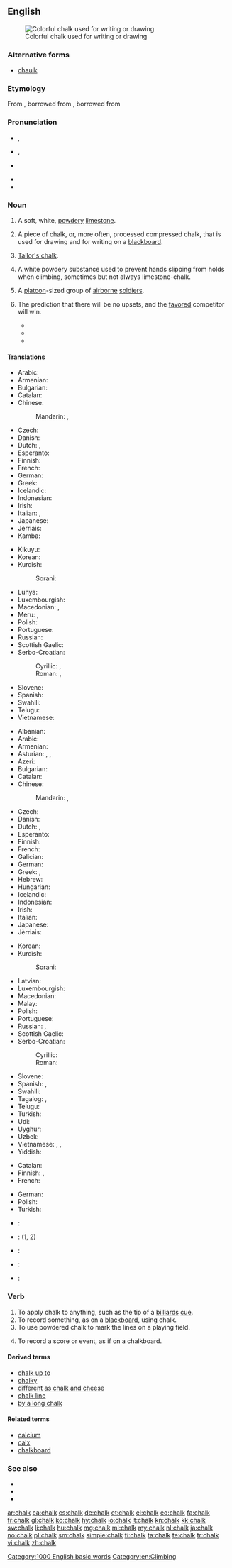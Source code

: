 ==English==

[[Image:Chalk.jpg|thumb|right|Colorful chalk used for writing or drawing]]

===Alternative forms===
* [[chaulk]] {{qualifier|dated}}

===Etymology===
From {{etyl|ang}} {{term|cealc|lang=ang}}, borrowed from {{etyl|la}} {{term|calx||limestone|lang=la}}, borrowed from {{etyl|grc}} {{term|χάλιξ||pebble|tr=khaliks|lang=grc|sc=polytonic}}

===Pronunciation===
* {{a|RP}} {{IPA|/tʃɔːk/}}, {{X-SAMPA|/tSO:k/}}
* {{a|US}} {{enPR|chôk}}, {{IPA|/tʃɔk/}} {{X-SAMPA|/tSOk/}}
* {{a|cot-caught|northern cities vowel shift}} {{IPA|/tʃɑk/}} {{X-SAMPA|/tSAk/}}
* {{audio|en-us-chalk.ogg|Audio}}
* {{rhymes|ɔːk}}

===Noun===
{{en-noun|s|-}}

# {{uncountable}} A soft, white, [[powdery]] [[limestone]].
# {{countable}} A piece of chalk, or, more often, processed compressed chalk, that is used for drawing and for writing on a [[blackboard]].
# [[tailor's chalk|Tailor's chalk]].
# {{uncountable|climbing}} A white powdery substance used to prevent hands slipping from holds when climbing, sometimes but not always limestone-chalk.
# {{US|military|countable}} A [[platoon]]-sized group of [[airborne]] [[soldier]]s.
# {{US|sports|chiefly|basketball}} The prediction that there will be no upsets, and the [[favored]] competitor will win.
#* {{quote-news|1982|March 22|Phil Musick|And the pick here is - Georgetown over Houston|Pittsburgh Post-Gazette|url=http://news.google.com/newspapers?id=p-YNAAAAIBAJ&sjid=lG0DAAAAIBAJ&pg=5414,4919698|page=13
|passage=OK, let's get rid of the '''chalk''' players right away. The '''chalk''' likes North Carolina. Dean Smith has taken Carolina to the Final Four six times.}}
#* {{quote-news|1995|April 6||Notes on a Scorecard|Los Angeles Times|url=http://pqasb.pqarchiver.com/latimes/access/22775635.xml?dids=22775635:22775635&FMT=ABS&FMTS=ABS:FT|page=C3
|passage=Excuse us for sticking with the '''chalk''', but the predicted winners are Afternoon Deelites in the Derby, Oliver McCall over Larry Holmes, Nick Faldo in the Masters, and Al Unser Jr. in the Grand Prix.}}
#* {{quote-news|2008|March 24|Jason Bauman|Non-news of the week: Obama picks North Carolina|Beacon-News|city=Aurora, Illinois|url=http://nl.newsbank.com/nl-search/we/Archives?p_text_direct-0=11FF7064C02E5360&p_field_direct-0=document_id
|passage=Instead, he played the '''chalk''' and selected the No. 1 overall seed in the tournament.}}

====Translations====
{{trans-top|a soft, white, powdery limestone}}
* Arabic: {{t-|ar|طبشورة|f|tr=Tabshuura|sc=Arab}}
* Armenian: {{t-|hy|կավիճ|tr=kavič̣|sc=Armn}}
* Bulgarian: {{t+|bg|креда|f|tr=kreda|sc=Cyrl}}
* Catalan: {{t-|ca|creta|f}}
* Chinese:
*: Mandarin: {{t-|cmn|白堊|sc=Hani}}, {{t-|cmn|白垩|tr=bái'è|sc=Hani}}
* Czech: {{t+|cs|křída|f}}
* Danish: {{t-|da|kridt|n}}
* Dutch: {{t+|nl|krijt|n}}, {{t-|nl|krijtgesteente|n}}
* Esperanto: {{t+|eo|kreto}}
* Finnish: {{t-|fi|liitukivi}}
* French: {{t+|fr|craie|f}}
* German: {{t+|de|Kreide|f}}
* Greek: {{t-|el|κρητίδα|f|tr=kritída|sc=Grek}}
* Icelandic: {{t-|is|krítarsteinn|m}}
* Indonesian: {{t+|id|kapur}}
* Irish: {{t-|ga|cailc|f}}
* Italian: {{t+|it|gesso|m}}, {{t-|it|creta|f}}
* Japanese: {{t-|ja|白亜|tr=はくあ, hakua|sc=Jpan}}
* Jèrriais: {{tø|roa-jer|craie|f}}
* Kamba: {{tø|kam|chokaa}}
{{trans-mid}}
* Kikuyu: {{tø|ki|shokaa}}
* Korean: {{t-|ko|백악|tr=baegak|sc=Hang}}
* Kurdish:
*: Sorani: {{t+|ku|گه‌چ|tr=gach|sc=ku-Arab}}
* Luhya: {{tø|luy|echokaa}}
* Luxembourgish: {{t+|lb|Kräid|f}}
* Macedonian: {{t-|mk|креда|f|tr=kréda|sc=Cyrl}}, {{t-|mk|вар|f|tr=var|sc=Cyrl}}
* Meru: {{tø|mer|ckoka}}, {{tø|mer|choka}}
* Polish: {{t+|pl|kreda|f}}
* Portuguese: {{t+|pt|cal|f}}
* Russian: {{t+|ru|мел|m|tr=mel|sc=Cyrl}}
* Scottish Gaelic: {{t-|gd|cailc|f}}
* Serbo-Croatian:
*: Cyrillic: {{t-|sh|креда|f|sc=Cyrl}}, {{t-|sh|вапно|n|sc=Cyrl}}
*: Roman: {{t-|sh|kreda|f|sc=Latn}}, {{t-|sh|vapno|n|sc=Latn}}
* Slovene: {{t+|sl|kreda|f}}
* Spanish: {{t-|es|creta|f}}
* Swahili: {{t+|sw|chaki}}
* Telugu: {{t+|te|సుద్ద|tr=sudda|sc=Telu}}
* Vietnamese: {{t+|vi|phấn}}
{{trans-bottom}}

{{trans-top|a piece of chalk used for drawing and on a blackboard}}
* Albanian: {{t-|sq|shkumës|f}}
* Arabic: {{t-|ar|طبشورة|f|tr=Tabshuura|sc=Arab}}
* Armenian: {{t-|hy|կավիճ|tr=kavič̣|sc=Armn}}
* Asturian: {{t-|ast|tiz|f}}, {{t-|ast|tiza|f}}, {{t-|ast|xiz|m}}
* Azeri: {{t-|az|tabaşir}}
* Bulgarian: {{t+|bg|тебешир|m|tr=tebešir|sc=Cyrl}}
* Catalan: {{t-|ca|guix|m}}
* Chinese:
*: Mandarin: {{t-|cmn|粉筆|sc=Hani}}, {{t-|cmn|粉笔|tr=fěnbǐ|sc=Hani}}
* Czech: {{t+|cs|křída|f}}
* Danish: {{t-|da|kridt|n}}
* Dutch: {{t+|nl|krijt|n}}, {{t+|nl|krijtje|n}}
* Esperanto: {{t+|eo|kreto}}
* Finnish: {{t+|fi|liitu}}
* French: {{t+|fr|craie|f}}
* Galician: {{t-|gl|xiz|m}}
* German: {{t+|de|Kreide|f}}
* Greek: {{t+|el|κιμωλία|f|tr=kimolía|sc=Grek}}, {{t+|el|τεμπεσίρι|n|tr=tempesíri|sc=Grek}}
* Hebrew: {{t+|he|גיר|m|tr=gyr|sc=Hebr}}
* Hungarian: {{t+|hu|kréta}}
* Icelandic: {{t+|is|krít|f}}
* Indonesian: {{t+|id|kapur tulis}}
* Irish: {{t-|ga|cailc|f}}
* Italian: {{t-|it|gessetto|m}}
* Japanese: {{t-|ja|チョーク|tr=chōku|sc=Jpan}}
* Jèrriais: {{tø|roa-jer|craie|f}}
{{trans-mid}}
* Korean: {{t+|ko|분필|tr=bunpil|sc=Kore}}
* Kurdish:
*: Sorani: {{t-|ku|ته‌باشیر|tr=tabAsheer|sc=ku-Arab}}
* Latvian: {{t-|lv|krīts|m}}
* Luxembourgish: {{t+|lb|Kräid|f}}
* Macedonian: {{t-|mk|креда|f|tr=kréda|sc=Cyrl}}
* Malay: {{t-|ms|kapur tulis}}
* Polish: {{t+|pl|kreda|f}}
* Portuguese: {{t+|pt|giz|m}}
* Russian: {{t+|ru|мел|m|tr=mel|sc=Cyrl}}, {{t+|ru|мелок|m|tr=melók|sc=Cyrl}}
* Scottish Gaelic: {{t-|gd|cailc|f}}
* Serbo-Croatian:
*: Cyrillic: {{t-|sh|креда|f|sc=Cyrl}}
*: Roman: {{t-|sh|kreda|f|sc=Latn}}
* Slovene: {{t+|sl|kreda|f}}
* Spanish: {{t+|es|tiza|f}}, {{t+|es|gis|m}} {{qualifier|Mexico}}
* Swahili: {{t+|sw|chaki}}
* Tagalog: {{t-|tl|tisa}}, {{t+|tl|yeso}}
* Telugu: {{t-|te|సుద్దముక్క|tr=suddamukka|sc=Telu}}
* Turkish: {{t+|tr|tebeşir}}
* Udi: {{tø|udi|кӏавучӏ|sc=Cyrl}}
* Uyghur: {{t-|ug|بور|tr=bor|sc=ug-Arab}}
* Uzbek: {{t-|uz|bo'r}}
* Vietnamese: {{t-|vi|lằn gạch}}, {{t-|vi|điểm ghi bằng phấn}}, {{t+|vi|phấn}}
* Yiddish: {{t-|yi|קרייַד|f|tr=qryyad|sc=Hebr}}
{{trans-bottom}}

{{trans-see|tailor's chalk}}

{{trans-top|&hellip; prevent from falling when climbing}}
* Catalan: {{t-|ca|magnèsia|f}}
* Finnish: {{t+|fi|liitu}}, {{t+|fi|magnesium}}
* French: {{t+|fr|magnésie|f}}
{{trans-mid}}
* German: {{t-|de|Magnesiapulver}}
* Polish: {{t-|pl|magnezja|f}}
* Turkish: {{t+|tr|magnezyum}}
{{trans-bottom}}

<!--Remove this section once all of the translations below have been moved into the tables above.-->
{{checktrans-top}}
* {{ttbc|ar}}: {{t-|ar|طبشورة|sc=Arab}}
* {{ttbc|br}}: {{t+|br|kleiz|m}} (1, 2)
* {{ttbc|zai}}: {{tø|zai|yuya}}
* {{ttbc|la}}: {{t-|la|calx|f}}
* {{ttbc|fa}}: {{t+|fa|گچ|tr=gac|sc=fa-Arab}}
{{trans-bottom}}

===Verb===
{{en-verb}}

# To apply chalk to anything, such as the tip of a [[billiards]] [[cue]].
# To record something, as on a [[blackboard]], using chalk.
# To use powdered chalk to mark the lines on a playing field.
# {{figuratively}} To record a score or event, as if on a chalkboard.

====Derived terms====
* [[chalk up to]]
* [[chalky]]
* [[different as chalk and cheese]]
* [[chalk line]]
* [[by a long chalk]]

====Related terms====
* [[calcium]]
* [[calx]]
* [[chalkboard]]

===See also===
* {{pedia}}
* {{pedia|Chalk (disambiguation)}}
* {{pedia|Chalk (military)}}

[[Category:1000 English basic words]]
[[Category:en:Climbing]]

[[ar:chalk]]
[[ca:chalk]]
[[cs:chalk]]
[[de:chalk]]
[[et:chalk]]
[[el:chalk]]
[[eo:chalk]]
[[fa:chalk]]
[[fr:chalk]]
[[gl:chalk]]
[[ko:chalk]]
[[hy:chalk]]
[[io:chalk]]
[[it:chalk]]
[[kn:chalk]]
[[kk:chalk]]
[[sw:chalk]]
[[li:chalk]]
[[hu:chalk]]
[[mg:chalk]]
[[ml:chalk]]
[[my:chalk]]
[[nl:chalk]]
[[ja:chalk]]
[[no:chalk]]
[[pl:chalk]]
[[sm:chalk]]
[[simple:chalk]]
[[fi:chalk]]
[[ta:chalk]]
[[te:chalk]]
[[tr:chalk]]
[[vi:chalk]]
[[zh:chalk]]